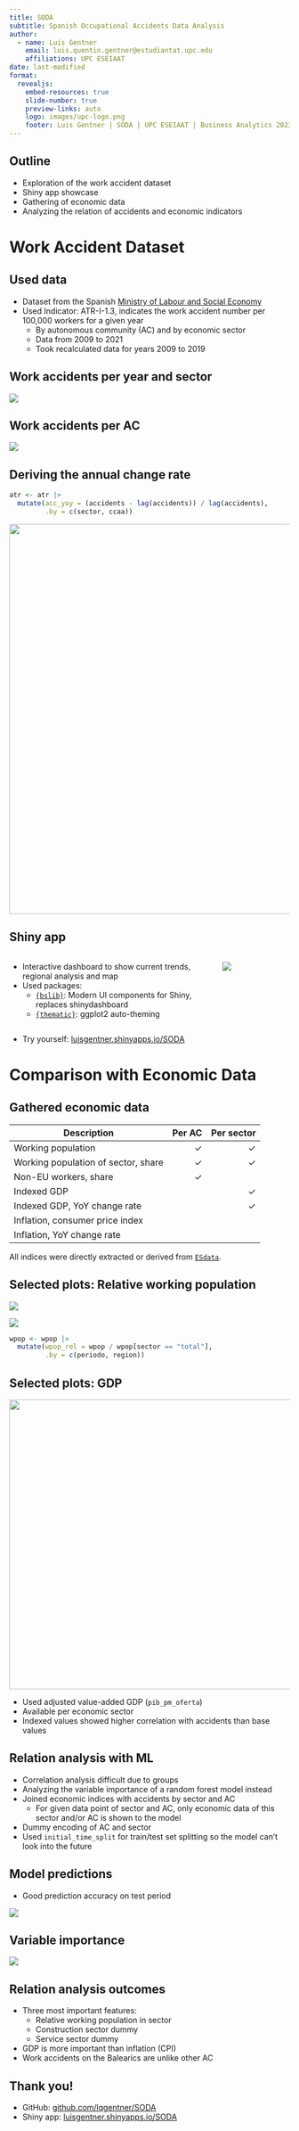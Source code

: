```yaml
---
title: SODA
subtitle: Spanish Occupational Accidents Data Analysis
author:
  - name: Luis Gentner
    email: luis.quentin.gentner@estudiantat.upc.edu
    affiliations: UPC ESEIAAT
date: last-modified
format:
  revealjs:
    embed-resources: true
    slide-number: true
    preview-links: auto
    logo: images/upc-logo.png
    footer: Luis Gentner | SODA | UPC ESEIAAT | Business Analytics 2023
---
```


## Outline

- Exploration of the work accident dataset
- Shiny app showcase
- Gathering of economic data
- Analyzing the relation of accidents and economic indicators

# Work Accident Dataset {background-color="#007abf"}

## Used data

- Dataset from the Spanish [Ministry of Labour and Social Economy](https://www.mites.gob.es/estadisticas/eat/welcome.htm)
- Used Indicator: ATR-I-1.3, indicates the work accident number per 100,000 workers for a given year
  - By autonomous community (AC) and by economic sector
  - Data from 2009 to 2021
  - Took recalculated data for years 2009 to 2019


## Work accidents per year and sector

![](../notebook/figures/acc-year-1.png)

## Work accidents per AC

![](../notebook/figures/acc-map-1.png)

## Deriving the annual change rate

```r
atr <- atr |>
  mutate(acc_yoy = (accidents - lag(accidents)) / lag(accidents),
         .by = c(sector, ccaa))
```

![](../notebook/figures/accyoy-year-1.png){height="700"}

## Shiny app

::: columns

::: {.column width="75%"}
- Interactive dashboard to show current trends, regional analysis and map
- Used packages:
  - [`{bslib}`](https://rstudio.github.io/bslib/): Modern UI components for Shiny, replaces shinydashboard
  - [`{thematic}`](https://rstudio.github.io/thematic/): ggplot2 auto-theming
:::

::: {.column width="25%"}
![](images/shiny_qrcode.png)
:::

:::

- Try yourself: [luisgentner.shinyapps.io/SODA](https://luisgentner.shinyapps.io/SODA/)

# Comparison with Economic Data {background-color="#007abf"}

## Gathered economic data


| Description                           | Per AC | Per sector |
|---------------------------------------|-------:|-----------:|
| Working population                    | ✓      | ✓          |
| Working population of sector, share   | ✓      | ✓          |
| Non-EU workers, share                 | ✓      |            |
| Indexed GDP                           |        | ✓          |
| Indexed GDP, YoY change rate          |        | ✓          |
| Inflation, consumer price index       |        |            |
| Inflation, YoY change rate            |        |            |

All indices were directly extracted or derived from [`ESdata`](https://github.com/jmsallan/ESdata).

## Selected plots: Relative working population

::: {layout-ncol=2}

![](../notebook/figures/wpoprel-year-1.png)

![](../notebook/figures/wpoprel-ccaa-1.png)
:::

```r
wpop <- wpop |>
  mutate(wpop_rel = wpop / wpop[sector == "total"],
         .by = c(periodo, region))
```

## Selected plots: GDP

![](../notebook/figures/gdp-year-1.png){height="520"}

- Used adjusted value-added GDP (`pib_pm_oferta`)
- Available per economic sector
- Indexed values showed higher correlation with accidents than base values

## Relation analysis with ML

- Correlation analysis difficult due to groups
- Analyzing the variable importance of a random forest model instead
- Joined economic indices with accidents by sector and AC
  - For given data point of sector and AC, only economic data of this sector and/or AC is shown to the model
- Dummy encoding of AC and sector
- Used `initial_time_split` for train/test set splitting so the model can't look into the future

## Model predictions

- Good prediction accuracy on test period

![](../notebook/figures/pred-plot-1.png)

## Variable importance

![](../notebook/figures/varimp-1.png)

## Relation analysis outcomes

- Three most important features:
  - Relative working population in sector
  - Construction sector dummy
  - Service sector dummy
- GDP is more important than inflation (CPI)
- Work accidents on the Balearics are unlike other AC

## Thank you!

- GitHub: [github.com/lqgentner/SODA](https://github.com/lqgentner/SODA)
- Shiny app: [luisgentner.shinyapps.io/SODA](https://luisgentner.shinyapps.io/SODA/)
